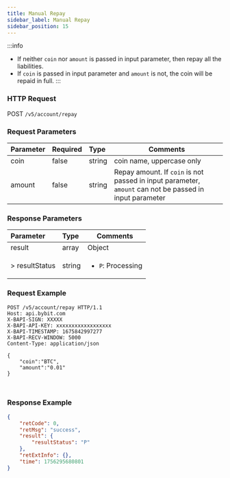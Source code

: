 ```yaml
---
title: Manual Repay
sidebar_label: Manual Repay
sidebar_position: 15
---
```


:::info
* If neither `coin` nor `amount` is passed in input parameter, then repay all the liabilities.
* If `coin` is passed in input parameter and `amount` is not, the coin will be repaid in full.
:::

### HTTP Request
POST `/v5/account/repay`

### Request Parameters
| Parameter | Required | Type | Comments|
|:----- |:-------|:-----|------ |
|coin |false |string |coin name, uppercase only|
|amount |false |string |Repay amount. If `coin` is not passed in input parameter, `amount` can not be passed in input parameter|

### Response Parameters
| Parameter | Type | Comments|
|:----- |:-----|----- |
|result |array |Object |
|> resultStatus |string |<ul><li>`P`: Processing</li></ul>|

### Request Example
<Tabs groupId="programming-languages">
<TabItem value="http" label="HTTP">

```http
POST /v5/account/repay HTTP/1.1
Host: api.bybit.com
X-BAPI-SIGN: XXXXX
X-BAPI-API-KEY: xxxxxxxxxxxxxxxxxx
X-BAPI-TIMESTAMP: 1675842997277
X-BAPI-RECV-WINDOW: 5000
Content-Type: application/json

{
    "coin":"BTC",
    "amount":"0.01"
}
```

</TabItem>
<TabItem value="python" label="Python">

```python
```

</TabItem>
<TabItem value="Node" label="Node.js">

```n4js
```

</TabItem>
</Tabs>

### Response Example

```json
{
    "retCode": 0,
    "retMsg": "success",
    "result": {
        "resultStatus": "P"
    },
    "retExtInfo": {},
    "time": 1756295680801
}
```
